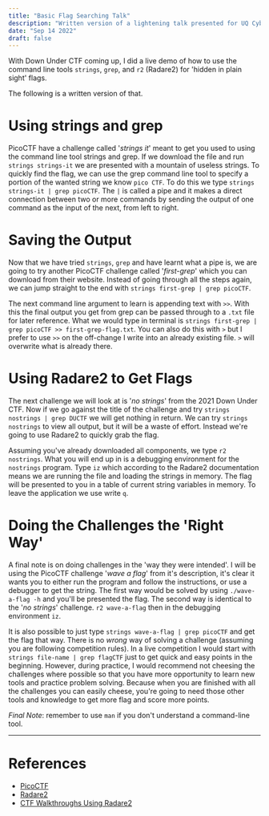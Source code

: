 ---
title: "Basic Flag Searching Talk"
description: "Written version of a lightening talk presented for UQ Cyber Squad for a basics tutorial"
date: "Sep 14 2022"
draft: false
---

With Down Under CTF coming up, I did a live demo of how to use the command line tools `strings`, `grep`, and `r2` (Radare2) for 'hidden in plain sight' flags.

The following is a written version of that.

# Using strings and grep

PicoCTF have a challenge called '*strings it*' meant to get you used to using the command line tool strings and grep. If we download the file and run `strings strings-it` we are presented with a mountain of useless strings. To quickly find the flag, we can use the grep command line tool to specify a portion of the wanted string we know `pico CTF`. To do this we type `strings strings-it | grep picoCTF`. The `|` is called a pipe and it makes a direct connection between two or more commands by sending the output of one command as the input of the next, from left to right. 

# Saving the Output

Now that we have tried `strings`, `grep` and have learnt what a pipe is, we are going to try another PicoCTF challenge called '*first-grep*' which you can download from their website. Instead of going through all the steps again, we can jump straight to the end with `strings first-grep | grep picoCTF`. 

The next command line argument to learn is appending text with `>>`. With this the final output you get from grep can be passed through to a `.txt` file for later reference. What we would type in terminal is `strings first-grep | grep picoCTF >> first-grep-flag.txt`. You can also do this with `>` but I prefer to use `>>` on the off-change I write into an already existing file. `>` will overwrite what is already there.

# Using Radare2 to Get Flags

The next challenge we will look at is '*no strings*' from the 2021 Down Under CTF. Now if we go against the title of the challenge and try `strings nostrings | grep DUCTF` we will get nothing in return. We can try `strings nostrings` to view all output, but it will be a waste of effort. Instead we're going to use Radare2 to quickly grab the flag. 

Assuming you've already downloaded all components, we type `r2 nostrings`. What you will end up in is a debugging environment for the `nostrings` program. Type `iz` which according to the Radare2 documentation means we are running the file and loading the strings in memory. The flag will be presented to you in a table of current string variables in memory. To leave the application we use write `q`.

# Doing the Challenges the 'Right Way'

A final note is on doing challenges in the 'way they were intended'. I will be using the PicoCTF challenge '*wave a flag*' from it's description, it's clear it wants you to either run the program and follow the instructions, or use a debugger to get the string. The first way would be solved by using `./wave-a-flag -h` and you'll be presented the flag. The second way is identical to the '*no strings*' challenge. `r2 wave-a-flag` then in the debugging environment `iz`.

It is also possible to just type `strings wave-a-flag | grep picoCTF` and get the flag that way. There is no *wrong* way of solving a challenge (assuming you are following competition rules). In a live competition I would start with `strings file-name | grep flagCTF` just to get quick and easy points in the beginning. However, during practice, I would recommend not cheesing the challenges where possible so that you have more opportunity to learn new tools and practice problem solving. Because when you are finished with all the challenges you can easily cheese, you're going to need those other tools and knowledge to get more flag and score more points.

*Final Note*: remember to use `man` if you don't understand a command-line tool.

---

# References

- [PicoCTF](https://play.picoctf.org/)
- [Radare2](https://github.com/radareorg/radare2)
- [CTF Walkthroughs Using Radare2](https://r2wiki.readthedocs.io/en/latest/home/ctf-solving-using-radare2/)
